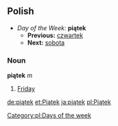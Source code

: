 ==Polish==
*''Day of the Week:'' '''piątek'''
**'''Previous:''' [[czwartek]]
**'''Next:''' [[sobota]]

===Noun===
'''piątek''' ''m''

#[[Friday]]

[[Category:pl:Days of the week]]

[[de:piątek]]
[[et:Piątek]]
[[ja:piątek]]
[[pl:Piątek]]